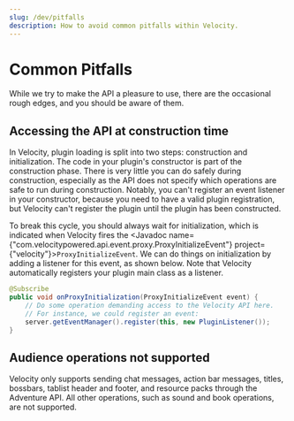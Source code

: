 ```yaml
---
slug: /dev/pitfalls
description: How to avoid common pitfalls within Velocity.
---
```


# Common Pitfalls

While we try to make the API a pleasure to use, there are the occasional rough edges, and you should
be aware of them.

## Accessing the API at construction time

In Velocity, plugin loading is split into two steps: construction and initialization. The code in
your plugin's constructor is part of the construction phase. There is very little you can do safely
during construction, especially as the API does not specify which operations are safe to run during
construction. Notably, you can't register an event listener in your constructor, because you need to
have a valid plugin registration, but Velocity can't register the plugin until the plugin has been
constructed.

To break this cycle, you should always wait for initialization, which is indicated when Velocity
fires the <Javadoc name={"com.velocitypowered.api.event.proxy.ProxyInitializeEvent"} project={"velocity"}>`ProxyInitializeEvent`</Javadoc>.
We can do things on initialization by adding a listener for this event, as shown below.
Note that Velocity automatically registers your plugin main class as a listener.

```java
@Subscribe
public void onProxyInitialization(ProxyInitializeEvent event) {
    // Do some operation demanding access to the Velocity API here.
    // For instance, we could register an event:
    server.getEventManager().register(this, new PluginListener());
}
```

## Audience operations not supported

Velocity only supports sending chat messages, action bar messages, titles, bossbars, tablist header and footer, and resource packs through the
Adventure API. All other operations, such as sound and book operations, are not supported.
